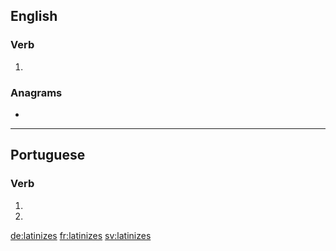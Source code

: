{{also|Latinizes}}
==English==

===Verb===
{{head|en|verb form}}

# {{en-third-person singular of|latinize}}

===Anagrams===
* {{l|en|zinalsite}}

----

==Portuguese==

===Verb===
{{pt-verb-form}}

# {{pt-verb form of|latinizar|ar|subjunctive|present|singular|second}}
# {{pt-verb form of|latinizar|ar|imperative|negative|singular|second}}

[[de:latinizes]]
[[fr:latinizes]]
[[sv:latinizes]]